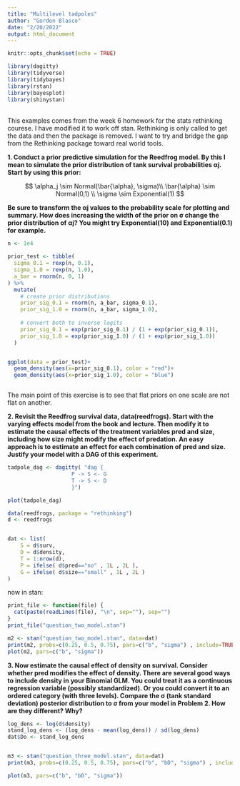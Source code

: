 ```yaml
---
title: "Multilevel tadpoles"
author: "Gordon Blasco"
date: "2/20/2022"
output: html_document
---
```


```r
knitr::opts_chunk$set(echo = TRUE)
```

```r
library(dagitty)
library(tidyverse)
library(tidybayes)
library(rstan)
library(bayesplot)
library(shinystan)
```

\
This examples comes from the week 6 homework for the stats rethinking courese. I have modified it to work off stan. Rethinking is only called to get the data and then the package is removed. I want to try and bridge the gap from the Rethinking package toward real world tools.

**1. Conduct a prior predictive simulation for the Reedfrog model. By this I mean to simulate the prior distribution of tank survival probabilities αj. Start by using this prior:**

$$
\alpha_j \sim Normal(\bar{\alpha}, \sigma)\\
\bar{\alpha} \sim Normal(0,1) \\
\sigma \sim Exponential(1)
$$

**Be sure to transform the αj values to the probability scale for plotting and summary. How does increasing the width of the prior on σ change the prior distribution of αj? You might try Exponential(10) and Exponential(0.1) for example.**

```r

n <- 1e4

prior_test <- tibble(
  sigma_0.1 = rexp(n, 0.1),
  sigma_1.0 = rexp(n, 1.0),
  a_bar = rnorm(n, 0, 1)
) %>%
  mutate(
    # create prior distributions
    prior_sig_0.1 = rnorm(n, a_bar, sigma_0.1),
    prior_sig_1.0 = rnorm(n, a_bar, sigma_1.0),
    
    # convert both to inverse logits
    prior_sig_0.1 = exp(prior_sig_0.1) / (1 + exp(prior_sig_0.1)),
    prior_sig_1.0 = exp(prior_sig_1.0) / (1 + exp(prior_sig_1.0))
  )


ggplot(data = prior_test)+ 
  geom_density(aes(x=prior_sig_0.1), color = "red")+
  geom_density(aes(x=prior_sig_1.0), color = "blue")



```

The main point of this exercise is to see that flat priors on one scale are not flat on another.

**2.  Revisit the Reedfrog survival data, data(reedfrogs). Start with the varying effects model from the book and lecture. Then modify it to estimate the causal effects of the treatment variables pred and size, including how size might modify the effect of predation. An easy approach is to estimate an effect for each combination of pred and size. Justify your model with a DAG of this experiment.**

```r

tadpole_dag <- dagitty( "dag {
                    P -> S <- G
                    T -> S <- D
                    }")

plot(tadpole_dag)
```



```r
data(reedfrogs, package = "rethinking")
d <- reedfrogs


dat <- list(
    S = d$surv,
    D = d$density,
    T = 1:nrow(d),
    P = ifelse( d$pred=="no" , 1L , 2L ),
    G = ifelse( d$size=="small" , 1L , 2L )
)
```

now in stan:
```r
print_file <- function(file) {
  cat(paste(readLines(file), "\n", sep=""), sep="")
}
print_file("question_two_model.stan")
```


```r
m2 <- stan("question_two_model.stan", data=dat)
print(m2, probs=c(0.25, 0.5, 0.75), pars=c("b", "sigma") , include=TRUE)
plot(m2, pars=c("b", "sigma"))

```

**3. Now estimate the causal effect of density on survival. Consider whether pred modifies the effect of density. There are several good ways to include density in your Binomial GLM. You could treat it as a continuous regression variable (possibly standardized). Or you could convert it to an ordered category (with three levels). Compare the σ (tank standard deviation) posterior distribution to σ from your model in Problem 2. How are they different? Why?**
```r

log_dens <- log(d$density)
stand_log_dens <- (log_dens - mean(log_dens)) / sd(log_dens)
dat$Do <- stand_log_dens


m3 <- stan("question_three_model.stan", data=dat)
print(m3, probs=c(0.25, 0.5, 0.75), pars=c("b", "bD", "sigma") , include=TRUE)

plot(m3, pars=c("b", "bD", "sigma"))
```


